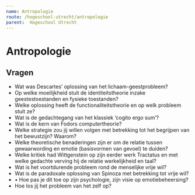 ```yaml
---
name: Antropologie
route: /hogeschool-utrecht/antropologie
parent:  Hogeschool Utrecht
---
```


# Antropologie

## Vragen
-	Wat was Descartes’ oplossing van het lichaam-geestprobleem?
-	Op welke moeilijkheid stuit de identiteitstheorie inzake geestestoestanden en fysieke toestanden?
-	Welke oplossing heeft de functionaliteitstheorie en op welk probleem stuit ze?
-	Wat is de gedachtegang van het klassiek ‘cogito ergo sum’?
-	Wat is de kern van Fodors computertheorie?
-	Welke strategie zou jij willen volgen met betrekking tot het begrijpen van het bewustzijn? Waarom?
-	Welke theoretische benaderingen zijn er om de relatie tussen gewaarwording en emotie (basisvormen van gevoel) te duiden?
-	Welke kritiek had Wittgenstein op zijn eerder werk Tractatus  en met welke gedachte verving hij de relatie werkelijkheid en taal?
-	Wat is het voortdurende probleem rond de menselijke vrije wil? 
-	Wat is de paradoxale oplossing van Spinoza met betrekking tot vrije wil?
- •	Hoe pas je dit toe op zijn psychologie, zijn visie op emotiebeheersing?
-	Hoe los jij het probleem van het zelf op?
